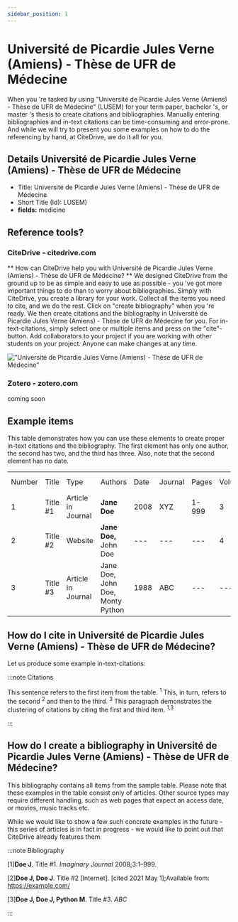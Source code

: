 ```yaml
---
sidebar_position: 1
---
```


# Université de Picardie Jules Verne (Amiens) - Thèse de UFR de Médecine

When you 're tasked by using "Université de Picardie Jules Verne (Amiens) - Thèse de UFR de Médecine" (LUSEM) for your term paper, bachelor 's, or master 's thesis to create citations and bibliographies.
Manually entering bibliographies and in-text citations can be time-consuming and error-prone. And while we will try to present you some examples on how to do the referencing by hand, at CiteDrive, we do it all for you.

## Details  Université de Picardie Jules Verne (Amiens) - Thèse de UFR de Médecine
* Title: Université de Picardie Jules Verne (Amiens) - Thèse de UFR de Médecine
* Short Title (Id): LUSEM)
* **fields:** medicine

## Reference tools?
### CiteDrive - citedrive.com
** How can CiteDrive help you with Université de Picardie Jules Verne (Amiens) - Thèse de UFR de Médecine? **
We designed CiteDrive from the ground up to be as simple and easy to use as possible - you 've got more important things to do than to worry about bibliographies. Simply with CiteDrive, you create a library for your work. Collect all the items you need to cite, and we do the rest. Click on "create bibliography" when you 're ready. We then create citations and the bibliography in Université de Picardie Jules Verne (Amiens) - Thèse de UFR de Médecine for you. For in-text-citations, simply select one or multiple items and press on the "cite"-button. Add collaborators to your project if you are working with other students on your project. Anyone can make changes at any time.


!["Université de Picardie Jules Verne (Amiens) - Thèse de UFR de Médecine"](images/universite-de-picardie-jules-verne-amiens--these-de-ufr-de-medecine.svg "Choose Université de Picardie Jules Verne (Amiens) - Thèse de UFR de Médecine in the CiteDrive App")

### Zotero - zotero.com

coming soon

## Example items

This table demonstrates how you can use these elements to create proper in-text citations and the bibliography. The first element has only one author, the second has two, and the third has three. Also, note that the second element has no date.


<table>
  <tr>
   <td>Number
   </td>
   <td>Title
   </td>
   <td>Type
   </td>
   <td>Authors
   </td>
   <td>Date
   </td>
   <td>Journal
   </td>
   <td>Pages
   </td>
   <td>Volume
   </td>
   <td>Issue
   </td>
   <td>Access Date
   </td>
  </tr>
  <tr>
   <td>1
   </td>
   <td>Title #1
   </td>
   <td>Article in Journal
   </td>
   <td><strong>Jane Doe</strong>
   </td>
   <td>2008
   </td>
   <td>XYZ
   </td>
   <td>1-999
   </td>
   <td>3
   </td>
   <td>2
   </td>
   <td>--
   </td>
  </tr>
  <tr>
   <td>
2
   </td>
   <td>Title #2
   </td>
   <td>Website
   </td>
   <td><strong>Jane Doe, </strong>John Doe
   </td>
   <td>---
   </td>
   <td>---
   </td>
   <td>---
   </td>
   <td>4
   </td>
   <td>---
   </td>
   <td>2020-05-01
   </td>
  </tr>
  <tr>
   <td>3
   </td>
   <td>Title #3
   </td>
   <td>Article in Journal
   </td>
   <td>Jane Doe, John Doe, Monty Python
   </td>
   <td>1988
   </td>
   <td>ABC
   </td>
   <td>---
   </td>
   <td>---
   </td>
   <td>16
   </td>
   <td>---
   </td>
  </tr>
</table>



## How do I cite in  Université de Picardie Jules Verne (Amiens) - Thèse de UFR de Médecine?

Let us produce some example in-text-citations:

:::note Citations


This sentence refers to the first item from the table. <sup>1</sup> This, in turn, refers to the second <sup>2</sup>
and then to the third.  <sup>3</sup>
This paragraph demonstrates the clustering of citations by citing the first and third item. <sup>1,3</sup>

:::

## How do I create a bibliography in Université de Picardie Jules Verne (Amiens) - Thèse de UFR de Médecine?

This bibliography contains all items from the sample table. Please note that these examples in the table consist only of articles. Other source types may require different handling, such as web pages that expect an access date, or movies, music tracks etc.

While we would like to show a few such concrete examples in the future - this series of articles is in fact in progress - we would like to point out that CiteDrive already features them.

:::note Bibliography

[1]<b>Doe J</b>. Title #1. <i>Imaginary Journal</i> 2008;3:1–999. 

[2]<b>Doe J, Doe J</b>. Title #2 [Internet].  [cited 2021 May 1];Available from: https://example.com/

[3]<b>Doe J, Doe J, Python M</b>. Title #3. <i>ABC</i> 



:::


        